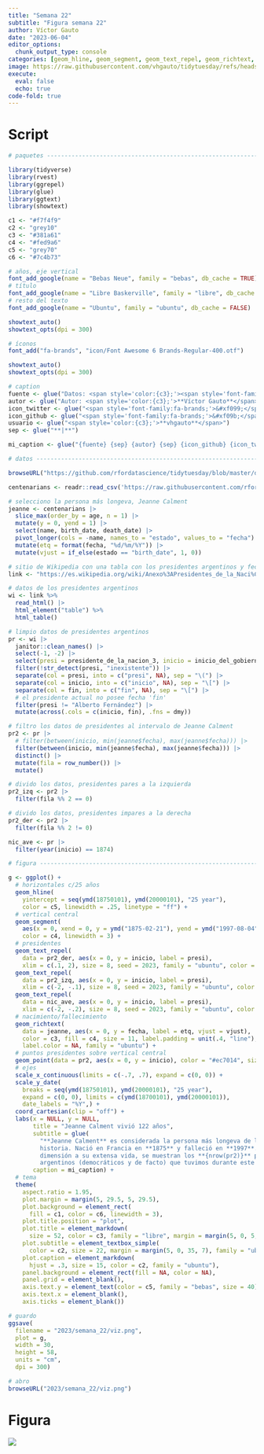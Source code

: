 ```yaml
---
title: "Semana 22"
subtitle: "Figura semana 22"
author: Víctor Gauto
date: "2023-06-04"
editor_options:
  chunk_output_type: console
categories: [geom_hline, geom_segment, geom_text_repel, geom_richtext, geom_point]
image: https://raw.githubusercontent.com/vhgauto/tidytuesday/refs/heads/main/2023/semana_22/viz.png
execute:
  eval: false
  echo: true
code-fold: true
---
```



# Script

```r

# paquetes ----------------------------------------------------------------

library(tidyverse)
library(rvest)
library(ggrepel)
library(glue)
library(ggtext)
library(showtext)

c1 <- "#f7f4f9"
c2 <- "grey10"
c3 <- "#381a61"
c4 <- "#fed9a6"
c5 <- "grey70"
c6 <- "#7c4b73"

# años, eje vertical
font_add_google(name = "Bebas Neue", family = "bebas", db_cache = TRUE)
# título
font_add_google(name = "Libre Baskerville", family = "libre", db_cache = FALSE)
# resto del texto
font_add_google(name = "Ubuntu", family = "ubuntu", db_cache = FALSE)

showtext_auto()
showtext_opts(dpi = 300)

# íconos
font_add("fa-brands", "icon/Font Awesome 6 Brands-Regular-400.otf")

showtext_auto()
showtext_opts(dpi = 300)

# caption
fuente <- glue("Datos: <span style='color:{c3};'><span style='font-family:mono;'>{{<b>tidytuesdayR</b>}}</span> semana 22, Wikipedia</span>")
autor <- glue("Autor: <span style='color:{c3};'>**Víctor Gauto**</span>")
icon_twitter <- glue("<span style='font-family:fa-brands;'>&#xf099;</span>")
icon_github <- glue("<span style='font-family:fa-brands;'>&#xf09b;</span>")
usuario <- glue("<span style='color:{c3};'>**vhgauto**</span>")
sep <- glue("**|**")

mi_caption <- glue("{fuente} {sep} {autor} {sep} {icon_github} {icon_twitter} {usuario}")

# datos -------------------------------------------------------------------

browseURL("https://github.com/rfordatascience/tidytuesday/blob/master/data/2023/2023-05-30/readme.md")

centenarians <- readr::read_csv('https://raw.githubusercontent.com/rfordatascience/tidytuesday/master/data/2023/2023-05-30/centenarians.csv')

# selecciono la persona más longeva, Jeanne Calment
jeanne <- centenarians |> 
  slice_max(order_by = age, n = 1) |> 
  mutate(y = 0, yend = 1) |> 
  select(name, birth_date, death_date) |> 
  pivot_longer(cols = -name, names_to = "estado", values_to = "fecha") |> 
  mutate(etq = format(fecha, "%d/%m/%Y")) |> 
  mutate(vjust = if_else(estado == "birth_date", 1, 0))

# sitio de Wikipedia con una tabla con los presidentes argentinos y fechas
link <- "https://es.wikipedia.org/wiki/Anexo%3APresidentes_de_la_Naci%C3%B3n_Argentina"

# datos de los presidentes argentinos
wi <- link %>%
  read_html() |> 
  html_element("table") %>%
  html_table()

# limpio datos de presidentes argentinos
pr <- wi |> 
  janitor::clean_names() |> 
  select(-1, -2) |> 
  select(presi = presidente_de_la_nacion_3, inicio = inicio_del_gobierno, fin = fin_del_gobierno) |> 
  filter(!str_detect(presi, "inexistente")) |> 
  separate(col = presi, into = c("presi", NA), sep = "\(") |> 
  separate(col = inicio, into = c("inicio", NA), sep = "\[") |> 
  separate(col = fin, into = c("fin", NA), sep = "\[") |> 
  # el presidente actual no posee fecha 'fin'
  filter(presi != "Alberto Fernández") |> 
  mutate(across(.cols = c(inicio, fin), .fns = dmy)) 

# filtro los datos de presidentes al intervalo de Jeanne Calment
pr2 <- pr |> 
  # filter(between(inicio, min(jeanne$fecha), max(jeanne$fecha))) |> 
  filter(between(inicio, min(jeanne$fecha), max(jeanne$fecha))) |> 
  distinct() |> 
  mutate(fila = row_number()) |> 
  mutate()

# divido los datos, presidentes pares a la izquierda
pr2_izq <- pr2 |> 
  filter(fila %% 2 == 0)

# divido los datos, presidentes impares a la derecha
pr2_der <- pr2 |> 
  filter(fila %% 2 != 0)

nic_ave <- pr |> 
  filter(year(inicio) == 1874)

# figura ------------------------------------------------------------------

g <- ggplot() +
  # horizontales c/25 años
  geom_hline(
    yintercept = seq(ymd(18750101), ymd(20000101), "25 year"),
    color = c5, linewidth = .25, linetype = "ff") +
  # vertical central
  geom_segment(
    aes(x = 0, xend = 0, y = ymd("1875-02-21"), yend = ymd("1997-08-04")),
    color = c4, linewidth = 3) +
  # presidentes
  geom_text_repel(
    data = pr2_der, aes(x = 0, y = inicio, label = presi), 
    xlim = c(.1, 2), size = 8, seed = 2023, family = "ubuntu", color = c3) +
  geom_text_repel(
    data = pr2_izq, aes(x = 0, y = inicio, label = presi), 
    xlim = c(-2, -.1), size = 8, seed = 2023, family = "ubuntu", color = c3) +
  geom_text_repel(
    data = nic_ave, aes(x = 0, y = inicio, label = presi), 
    xlim = c(-2, -.2), size = 8, seed = 2023, family = "ubuntu", color = c3) +
  # nacimiento/fallecimiento
  geom_richtext(
    data = jeanne, aes(x = 0, y = fecha, label = etq, vjust = vjust),
    color = c3, fill = c4, size = 11, label.padding = unit(.4, "line"), 
    label.color = NA, family = "ubuntu") +
  # puntos presidentes sobre vertical central
  geom_point(data = pr2, aes(x = 0, y = inicio), color = "#ec7014", size = 2) +
  # ejes
  scale_x_continuous(limits = c(-.7, .7), expand = c(0, 0)) +
  scale_y_date(
    breaks = seq(ymd(18750101), ymd(20000101), "25 year"), 
    expand = c(0, 0), limits = c(ymd(18700101), ymd(20000101)),
    date_labels = "%Y",) +
  coord_cartesian(clip = "off") +
  labs(x = NULL, y = NULL, 
       title = "Jeanne Calment vivió 122 años",
       subtitle = glue(
         "**Jeanne Calment** es considerada la persona más longeva de la 
         historia. Nació en Francia en **1875** y falleció en **1997**. Para dar 
         dimensión a su extensa vida, se muestran los **{nrow(pr2)}** presidentes 
         argentinos (democráticos y de facto) que tuvimos durante este período."),
       caption = mi_caption) +
  # tema
  theme(
    aspect.ratio = 1.95,
    plot.margin = margin(5, 29.5, 5, 29.5),
    plot.background = element_rect(
      fill = c1, color = c6, linewidth = 3),
    plot.title.position = "plot",
    plot.title = element_markdown(
      size = 52, color = c3, family = "libre", margin = margin(5, 0, 5, 0), hjust = 0),
    plot.subtitle = element_textbox_simple(
      color = c2, size = 22, margin = margin(5, 0, 35, 7), family = "ubuntu"),
    plot.caption = element_markdown(
      hjust = .3, size = 15, color = c2, family = "ubuntu"),
    panel.background = element_rect(fill = NA, color = NA),
    panel.grid = element_blank(),
    axis.text.y = element_text(color = c5, family = "bebas", size = 40),
    axis.text.x = element_blank(),
    axis.ticks = element_blank())

# guardo
ggsave(
  filename = "2023/semana_22/viz.png",
  plot = g,
  width = 30,
  height = 58,
  units = "cm",
  dpi = 300)

# abro
browseURL("2023/semana_22/viz.png")
```

# Figura

![](https://raw.githubusercontent.com/vhgauto/tidytuesday/refs/heads/main/2023/semana_22/viz.png)


